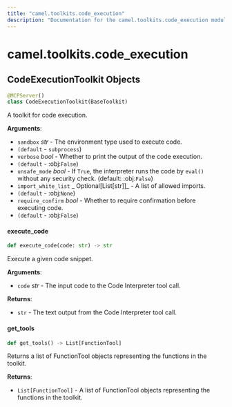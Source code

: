 ```yaml
---
title: "camel.toolkits.code_execution"
description: "Documentation for the camel.toolkits.code_execution module"
---
```


<a id="camel.toolkits.code_execution"></a>

# camel.toolkits.code\_execution

<a id="camel.toolkits.code_execution.CodeExecutionToolkit"></a>

## CodeExecutionToolkit Objects

```python
@MCPServer()
class CodeExecutionToolkit(BaseToolkit)
```

A toolkit for code execution.

**Arguments**:

- `sandbox` _str_ - The environment type used to execute code.
- `(default` - `subprocess`)
- `verbose` _bool_ - Whether to print the output of the code execution.
- `(default` - :obj:`False`)
- `unsafe_mode` _bool_ - If `True`, the interpreter runs the code
  by `eval()` without any security check. (default: :obj:`False`)
- `import_white_list` _ Optional[List[str]]_ - A list of allowed imports.
- `(default` - :obj:`None`)
- `require_confirm` _bool_ - Whether to require confirmation before executing code.
- `(default` - :obj:`False`)

<a id="camel.toolkits.code_execution.CodeExecutionToolkit.execute_code"></a>

#### execute\_code

```python
def execute_code(code: str) -> str
```

Execute a given code snippet.

**Arguments**:

- `code` _str_ - The input code to the Code Interpreter tool call.
  

**Returns**:

- `str` - The text output from the Code Interpreter tool call.

<a id="camel.toolkits.code_execution.CodeExecutionToolkit.get_tools"></a>

#### get\_tools

```python
def get_tools() -> List[FunctionTool]
```

Returns a list of FunctionTool objects representing the
functions in the toolkit.

**Returns**:

- `List[FunctionTool]` - A list of FunctionTool objects
  representing the functions in the toolkit.

